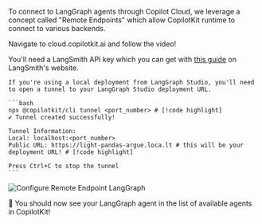 
To connect to LangGraph agents through Copilot Cloud, we leverage a concept called "Remote Endpoints"
which allow CopilotKit runtime to connect to various backends.

Navigate to <LinkToCopilotCloud asButton={false}>cloud.copilotkit.ai</LinkToCopilotCloud> and follow the video!

You'll need a LangSmith API key which you can get with [this guide](https://docs.smith.langchain.com/administration/how_to_guides/organization_management/create_account_api_key#create-an-api-key) on LangSmith's website.

<Accordions>
<Accordion title="Using LangGraph Studio">

    If you're using a local deployment from LangGraph Studio, you'll need to open a tunnel to your LangGraph Studio deployment URL.

    ```bash
    npx @copilotkit/cli tunnel <port_number> # [!code highlight]
    ✔ Tunnel created successfully!

    Tunnel Information:
    Local: localhost:<port_number>
    Public URL: https://light-pandas-argue.loca.lt # this will be your deployment URL! # [!code highlight]

    Press Ctrl+C to stop the tunnel
    ```
</Accordion>
</Accordions>

<Frame className="mt-4">
    <img src="/images/copilot-cloud/cpk-cloud-lgp-endpoint.gif" alt="Configure Remote Endpoint LangGraph" />
</Frame>

🎉 You should now see your LangGraph agent in the list of available agents in CopilotKit!